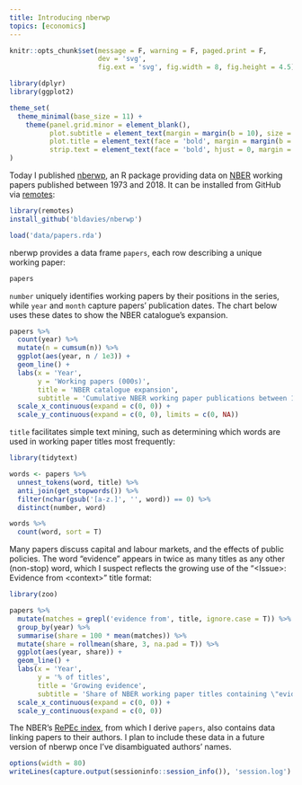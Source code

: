 ```yaml
---
title: Introducing nberwp
topics: [economics]
---
```


```r
knitr::opts_chunk$set(message = F, warning = F, paged.print = F,
                      dev = 'svg',
                      fig.ext = 'svg', fig.width = 8, fig.height = 4.5)

library(dplyr)
library(ggplot2)

theme_set(
  theme_minimal(base_size = 11) +
    theme(panel.grid.minor = element_blank(),
          plot.subtitle = element_text(margin = margin(b = 10), size = 13),
          plot.title = element_text(face = 'bold', margin = margin(b = 10), size = 16),
          strip.text = element_text(face = 'bold', hjust = 0, margin = margin(b = 5), size = 12))
)
```

Today I published [nberwp][nberwp], an R package providing data on [NBER](https://www.nber.org) working papers published between 1973 and 2018.
It can be installed from GitHub via [remotes](https://github.com/r-lib/remotes):

```r
library(remotes)
install_github('bldavies/nberwp')
```

```r
load('data/papers.rda')
```

nberwp provides a data frame `papers`, each row describing a unique working paper:

```r
papers
```

`number` uniquely identifies working papers by their positions in the series, while `year` and `month` capture papers' publication dates.
The chart below uses these dates to show the NBER catalogue's expansion.

```r
papers %>%
  count(year) %>%
  mutate(n = cumsum(n)) %>%
  ggplot(aes(year, n / 1e3)) +
  geom_line() +
  labs(x = 'Year',
       y = 'Working papers (000s)',
       title = 'NBER catalogue expansion',
       subtitle = 'Cumulative NBER working paper publications between 1973 and 2018') +
  scale_x_continuous(expand = c(0, 0)) +
  scale_y_continuous(expand = c(0, 0), limits = c(0, NA))
```

`title` facilitates simple text mining, such as determining which words are used in working paper titles most frequently:

```r
library(tidytext)

words <- papers %>%
  unnest_tokens(word, title) %>%
  anti_join(get_stopwords()) %>%
  filter(nchar(gsub('[a-z.]', '', word)) == 0) %>%
  distinct(number, word)

words %>%
  count(word, sort = T)
```

Many papers discuss capital and labour markets, and the effects of public policies.
The word "evidence" appears in twice as many titles as any other (non-stop) word, which I suspect reflects the growing use of the "\<Issue\>: Evidence from \<context\>" title format:

```r
library(zoo)

papers %>%
  mutate(matches = grepl('evidence from', title, ignore.case = T)) %>%
  group_by(year) %>%
  summarise(share = 100 * mean(matches)) %>%
  mutate(share = rollmean(share, 3, na.pad = T)) %>%
  ggplot(aes(year, share)) +
  geom_line() +
  labs(x = 'Year',
       y = '% of titles',
       title = 'Growing evidence',
       subtitle = 'Share of NBER working paper titles containing \"evidence from\", by year') +
  scale_x_continuous(expand = c(0, 0)) +
  scale_y_continuous(expand = c(0, 0))
```

The NBER's [RePEc index](https://www.nber.org/RePEc/nbr/nberwo/), from which I derive `papers`, also contains data linking papers to their authors.
I plan to include these data in a future version of nberwp once I've disambiguated authors' names.

```r
options(width = 80)
writeLines(capture.output(sessioninfo::session_info()), 'session.log')
```

[nberwp]: https://github.com/bldavies/nberwp
